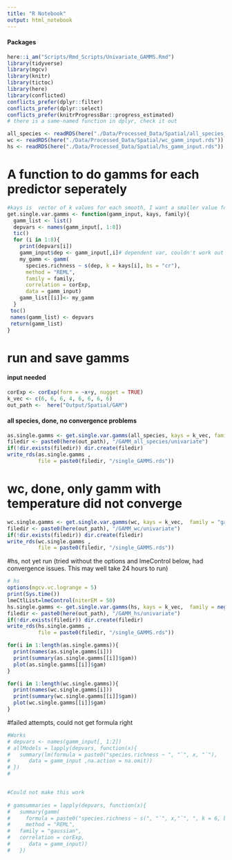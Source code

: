 ```yaml
---
title: "R Notebook"
output: html_notebook
---
```

#### Packages
```r
here::i_am("Scripts/Rmd_Scripts/Univariate_GAMMS.Rmd")
library(tidyverse)
library(mgcv)
library(knitr)
library(tictoc)
library(here)
library(conflicted)
conflicts_prefer(dplyr::filter)
conflicts_prefer(dplyr::select)
conflicts_prefer(knitrProgressBar::progress_estimated)
# there is a same-named function in dplyr, check it out
```


```r

all_species <- readRDS(here("./Data/Processed_Data/Spatial/all_species_gamm_input.rds"))
wc <- readRDS(here("./Data/Processed_Data/Spatial/wc_gamm_input.rds"))
hs <- readRDS(here("./Data/Processed_Data/Spatial/hs_gamm_input.rds"))
```

# A function to do gamms for each predictor seperately
```r
#kays is  vector of k values for each smooth, I want a smaller value for ph
get.single.var.gamms <- function(gamm_input, kays, family){
  gamm_list <- list()
  depvars <- names(gamm_input[, 1:8])
  tic()
  for (i in 1:8){
    print(depvars[i])
    gamm_input$dep <- gamm_input[,i]# dependent var, couldn't work out how to get name right in loop
    my_gamm <- gamm(
      species.richness ~ s(dep, k = kays[i], bs = "cr"),
      method = "REML", 
      family = family, 
      correlation = corExp, 
      data = gamm_input)   
    gamm_list[[i]]<- my_gamm
  }
 toc() 
 names(gamm_list) <- depvars
 return(gamm_list)
} 
```

# run and save gamms
#### input needed
```r
corExp <- corExp(form = ~x+y, nugget = TRUE)
k_vec <- c(6, 6, 6, 4, 6, 6, 6, 6)
out_path <-  here("Output/Spatial/GAM")
```

#### all species, done, no convergence problems
```r
as.single.gamms <- get.single.var.gamms(all_species, kays = k_vec, family = "gaussian")
filedir <- paste0(here(out_path), "/GAMM_all_species/univariate")
if(!dir.exists(filedir)) dir.create(filedir)
write_rds(as.single.gamms , 
          file = paste0(filedir, "/single_GAMMS.rds"))
```

# wc, done, only gamm with temperature did not converge
```r

wc.single.gamms <- get.single.var.gamms(wc, kays = k_vec,  family = "gaussian")
filedir <- paste0(here(out_path), "/GAMM_wc/univariate")
if(!dir.exists(filedir)) dir.create(filedir)
write_rds(wc.single.gamms , 
          file = paste0(filedir, "/single_GAMMS.rds"))
```


#hs, not yet run (tried without the options and lmeControl below, had convergence issues. This may well take 24 hours to run)

```r
# hs
options(mgcv.vc.logrange = 5)
print(Sys.time())
lmeCtlList=lmeControl(niterEM = 50)
hs.single.gamms <- get.single.var.gamms(hs, kays = k_vec,  family = negbin(theta = 4.663))  
filedir <- paste0(here(out_path), "/GAMM_hs/univariate")
if(!dir.exists(filedir)) dir.create(filedir)
write_rds(hs.single.gamms , 
          file = paste0(filedir, "/single_GAMMS.rds"))
```

```r
for(i in 1:length(as.single.gamms)){
  print(names(as.single.gamms[i]))
  print(summary(as.single.gamms[[i]]$gam))
  plot(as.single.gamms[[i]]$gam)
}
```



```r
for(i in 1:length(wc.single.gamms)){
  print(names(wc.single.gamms[i]))
  print(summary(wc.single.gamms[[i]]$gam))
  plot(wc.single.gamms[[i]]$gam)
}
```


#failed attempts, could not get formula right
```r


#Works
# depvars <- names(gamm_input[, 1:2])
# allModels = lapply(depvars, function(x){
#   summary(lm(formula = paste0("species.richness ~ ", "`", x, "`"), 
#      data = gamm_input ,na.action = na.omit))
# })
# 


#Could not make this work
  
# gamsummaries = lapply(depvars, function(x){
#   summary(gamm(
#     formula = paste0("species.richness ~ s(", "`", x,"`", ", k = 6, bs = \"cr\")"),
#     method = "REML", 
#   family = "gaussian", 
#   correlation = corExp, 
#      data = gamm_input))
#   })

```

